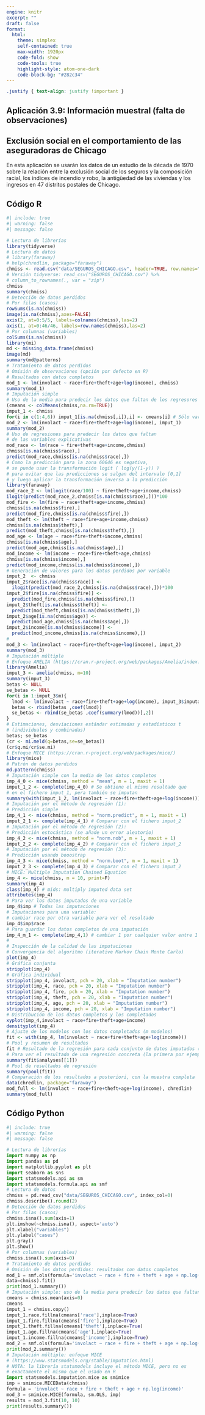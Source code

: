```yaml
---
engine: knitr
excerpt: ""
draft: false
format: 
  html:
    theme: simplex
    self-contained: true
    max-width: 1920px
    code-fold: show
    code-tools: true
    highlight-style: atom-one-dark
    code-block-bg: "#282c34"
---
```


```css
.justify { text-align: justify !important }
```

::: justify
# Aplicación 3.9: Información muestral (falta de observaciones) {.unnumbered}

## Exclusión social en el comportamiento de las aseguradoras de Chicago {.unnumbered}

En esta aplicación se usarán los datos de un estudio de la década de 1970 sobre la relación entre la exclusión social de los seguros y la composición racial, los índices de incendio y robo, la antigüedad de las viviendas y los ingresos en 47 distritos postales de Chicago.
:::

## Código R {.unnumbered}

```r
#| include: true
#| warning: false
#| message: false

# Lectura de librerías
library(tidyverse)
# Lectura de datos
# library(faraway)
# help(chredlin, package="faraway")
chmiss <- read.csv("data/SEGUROS_CHICAGO.csv", header=TRUE, row.names="zip") 
# Versión tidyverse: read_csv("SEGUROS_CHICAGO.csv") %>% 
# column_to_rownames(., var = "zip")
chmiss
summary(chmiss)
# Detección de datos perdidos
# Por filas (casos)
rowSums(is.na(chmiss))
image(is.na(chmiss),axes=FALSE)
axis(2, at=0:5/5, labels=colnames(chmiss),las=2)
axis(1, at=0:46/46, labels=row.names(chmiss),las=2)
# Por columnas (variables)
colSums(is.na(chmiss))
library(mi)
md <- missing_data.frame(chmiss)
image(md)
summary(md@patterns)
# Tratamiento de datos perdidos
# Omisión de observaciones (opción por defecto en R) 
# Resultados con datos completos
mod_1 <- lm(involact ~ race+fire+theft+age+log(income), chmiss)
summary(mod_1)
# Imputación simple
# Uso de la media para predecir los datos que faltan de los regresores
(cmeans <- colMeans(chmiss,na.rm=TRUE))
imput_1 <- chmiss
for(i in c(1:4,6)) imput_1[is.na(chmiss[,i]),i] <- cmeans[i] # Sólo var. expl.
mod_2 <- lm(involact ~ race+fire+theft+age+log(income), imput_1)
summary(mod_2)
# Uso de regresiones para predecir los datos que faltan 
# de las variables explicativas
mod_race <- lm(race ~ fire+theft+age+income,chmiss)
chmiss[is.na(chmiss$race),]
predict(mod_race,chmiss[is.na(chmiss$race),])
# Como la predicción para la zona 60646 es negativa, 
# se puede usar la transformación logit ( log(y/(1-y)) ) 
# para evitar que las predicciones se salgan del intervalo [0,1] 
# y luego aplicar la transformación inversa a la predicción
library(faraway)
mod_race_2 <- lm(logit(race/100) ~ fire+theft+age+income,chmiss)
ilogit(predict(mod_race_2,chmiss[is.na(chmiss$race),]))*100
mod_fire <- lm(fire ~ race+theft+age+income,chmiss)
chmiss[is.na(chmiss$fire),]
predict(mod_fire,chmiss[is.na(chmiss$fire),])
mod_theft <- lm(theft ~ race+fire+age+income,chmiss)
chmiss[is.na(chmiss$theft),]
predict(mod_theft,chmiss[is.na(chmiss$theft),])
mod_age <- lm(age ~ race+fire+theft+income,chmiss)
chmiss[is.na(chmiss$age),]
predict(mod_age,chmiss[is.na(chmiss$age),])
mod_income <- lm(income ~ race+fire+theft+age,chmiss)
chmiss[is.na(chmiss$income),]
predict(mod_income,chmiss[is.na(chmiss$income),])
# Generación de valores para los datos perdidos por variable
imput_2  <- chmiss
imput_2$race[is.na(chmiss$race)] <- 
  ilogit(predict(mod_race_2,chmiss[is.na(chmiss$race),]))*100
imput_2$fire[is.na(chmiss$fire)] <- 
  predict(mod_fire,chmiss[is.na(chmiss$fire),])
imput_2$theft[is.na(chmiss$theft)] <-  
  predict(mod_theft,chmiss[is.na(chmiss$theft),])
imput_2$age[is.na(chmiss$age)] <-  
  predict(mod_age,chmiss[is.na(chmiss$age),])
imput_2$income[is.na(chmiss$income)] <-  
  predict(mod_income,chmiss[is.na(chmiss$income),])
#
mod_3 <- lm(involact ~ race+fire+theft+age+log(income), imput_2)
summary(mod_3)
# Imputación múltiple 
# Enfoque AMELIA (https://cran.r-project.org/web/packages/Amelia/index.html)
library(Amelia)
imput_3 <- amelia(chmiss, m=10)
summary(imput_3)
betas <- NULL
se_betas <- NULL
for(i in 1:imput_3$m){
  lmod <- lm(involact ~ race+fire+theft+age+log(income), imput_3$imputations[[i]])
  betas <- rbind(betas ,coef(lmod))
  se_betas <- rbind(se_betas ,coef(summary(lmod))[,2])
}
# Estimaciones, desviaciones estándar estimadas y estadísticos t 
# (individuales y combinadas)
betas; se_betas
(cr <- mi.meld(q=betas,se=se_betas))
(cr$q.mi/cr$se.mi)
# Enfoque MICE (https://cran.r-project.org/web/packages/mice/)
library(mice)
# Patrón de datos perdidos
md.pattern(chmiss)
# Imputación simple con la media de los datos completos
imp_4_0 <- mice(chmiss, method = "mean", m = 1, maxit = 1)
imput_1_2 <- complete(imp_4_0) # Se obtiene el mismo resultado que 
# en el fichero imput_1, pera también se imputan
summary(with(imput_1_2, lm(involact ~ race+fire+theft+age+log(income))))
# Imputación por el método de regresión (1):
# Predicción simple
imp_4_1 <- mice(chmiss, method = "norm.predict", m = 1, maxit = 1) 
imput_2_1 <- complete(imp_4_1) # Comparar con el fichero imput_2
# Imputación por el método de regresión (2):
# Predicción estocástica (se añade un error aleatorio)
imp_4_2 <- mice(chmiss, method = "norm.nob", m = 1, maxit = 1) 
imput_2_2 <- complete(imp_4_2) # Comparar con el fichero imput_2
# Imputación por el método de regresión (3):
# Predicción usando booostrap
imp_4_3 <- mice(chmiss, method = "norm.boot", m = 1, maxit = 1) 
imput_2_3 <- complete(imp_4_3) # Comparar con el fichero imput_2
# MICE: Multiple Imputation Chained Equation
imp_4 <- mice(chmiss, m = 10, print=F)
summary(imp_4)
class(imp_4) # mids: multiply imputed data set
attributes(imp_4)
# Para ver los datos imputados de una variable
imp_4$imp # Todas las imputaciones
# Imputaciones para una variable: 
# cambiar race por otra variable para ver el resultado
imp_4$imp$race 
# Para guardar los datos completos de una imputación
imp_4_m_1 <- complete(imp_4,1) # cambiar 1 por cualquier valor entre 1 y 10
#
# Inspección de la calidad de las imputaciones
# Convergencia del algoritmo (iterative Markov Chain Monte Carlo)
plot(imp_4)
# Gráfica conjunta
stripplot(imp_4)
# Gráfica individual
stripplot(imp_4, involact, pch = 20, xlab = "Imputation number")
stripplot(imp_4, race, pch = 20, xlab = "Imputation number")
stripplot(imp_4, fire, pch = 20, xlab = "Imputation number")
stripplot(imp_4, theft, pch = 20, xlab = "Imputation number")
stripplot(imp_4, age, pch = 20, xlab = "Imputation number")
stripplot(imp_4, income, pch = 20, xlab = "Imputation number")
# Distribución de los datos completos y los completados
xyplot(imp_4,involact ~ race+fire+theft+age+income)
densityplot(imp_4)
# Ajuste de los modelos con los datos completados (m modelos)
fit <- with(imp_4, lm(involact ~ race+fire+theft+age+log(income)))
# Pool y resumen de resultados
fit # Resultado de la regresión para cada conjunto de datos imputados (m=10 en el ejemplo)
# Para ver el resultado de una regresión concreta (la primera por ejemplo)
summary(fit$analyses[[1]])
# Pool de resultados de regresión
summary(pool(fit))
# Comparación de los resultados a posteriori, con la muestra completa
data(chredlin, package="faraway")
mod_full <- lm(involact ~ race+fire+theft+age+log(income), chredlin)
summary(mod_full)
```

## Código Python {.unnumbered}

```python
#| include: true
#| warning: false
#| message: false

# Lectura de librerías
import numpy as np
import pandas as pd
import matplotlib.pyplot as plt
import seaborn as sns
import statsmodels.api as sm
import statsmodels.formula.api as smf
# Lectura de datos
chmiss = pd.read_csv("data/SEGUROS_CHICAGO.csv", index_col=0)
chmiss.describe().round(2)
# Detección de datos perdidos
# Por filas (casos)
chmiss.isna().sum(axis=1)
plt.imshow(~chmiss.isna(), aspect='auto')
plt.xlabel("variables")
plt.ylabel("cases")
plt.gray()
plt.show()
# Por columnas (variables)
chmiss.isna().sum(axis=0)
# Tratamiento de datos perdidos
# Omisión de los datos perdidos: resultados con datos completos
mod_1 = smf.ols(formula='involact ~ race + fire + theft + age + np.log(income)', 
data=chmiss).fit()
print(mod_1.summary())
# Imputación simple: uso de la media para predecir los datos que faltan de los regresores
cmeans = chmiss.mean(axis=0)
cmeans
imput_1 = chmiss.copy()
imput_1.race.fillna(cmeans['race'],inplace=True)
imput_1.fire.fillna(cmeans['fire'],inplace=True)
imput_1.theft.fillna(cmeans['theft'],inplace=True)
imput_1.age.fillna(cmeans['age'],inplace=True)
imput_1.income.fillna(cmeans['income'],inplace=True)
mod_2 = smf.ols(formula='involact ~ race + fire + theft + age + np.log(income)', data=imput_1).fit()
print(mod_2.summary())
# Imputación múltiple: enfoque MICE 
# (https://www.statsmodels.org/stable/imputation.html)
# NOTA: la librería statsmodels incluye el método MICE, pero no es 
# exactamente el mismo que el usado en R
import statsmodels.imputation.mice as smimice
imp = smimice.MICEData(chmiss)
formula = 'involact ~ race + fire + theft + age + np.log(income)'
mod_3 = smimice.MICE(formula, sm.OLS, imp)
results = mod_3.fit(10, 10)
print(results.summary())
```
